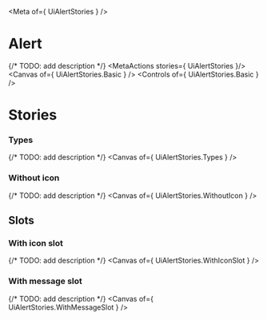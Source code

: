 
<Meta of={ UiAlertStories } />

# Alert
{/* TODO: add description */}
<MetaActions stories={ UiAlertStories }/>
<Canvas of={ UiAlertStories.Basic } />
<Controls of={ UiAlertStories.Basic } />

# Stories
### Types
{/* TODO: add description */}
<Canvas of={ UiAlertStories.Types } />

### Without icon
{/* TODO: add description */}
<Canvas of={ UiAlertStories.WithoutIcon } />

## Slots
### With icon slot
{/* TODO: add description */}
<Canvas of={ UiAlertStories.WithIconSlot } />

### With message slot
{/* TODO: add description */}
<Canvas of={ UiAlertStories.WithMessageSlot } />